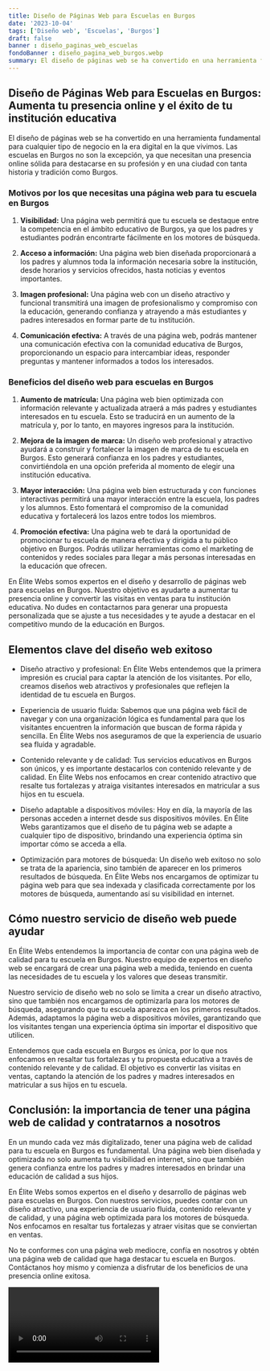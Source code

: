 ```yaml
---
title: Diseño de Páginas Web para Escuelas en Burgos
date: '2023-10-04'
tags: ['Diseño web', 'Escuelas', 'Burgos']
draft: false
banner : diseño_paginas_web_escuelas
fondoBanner : diseño_pagina_web_burgos.webp
summary: El diseño de páginas web se ha convertido en una herramienta fundamental para cualquier tipo de negocio en la era digital en la que vivimos. Las escuelas en Burgos no son la excepción, ya que necesitan una presencia online sólida para destacarse en su profesión y en una ciudad con tanta historia y tradición como Burgos.
---
```


## Diseño de Páginas Web para Escuelas en Burgos: Aumenta tu presencia online y el éxito de tu institución educativa

El diseño de páginas web se ha convertido en una herramienta fundamental para cualquier tipo de negocio en la era digital en la que vivimos. Las escuelas en Burgos no son la excepción, ya que necesitan una presencia online sólida para destacarse en su profesión y en una ciudad con tanta historia y tradición como Burgos.

### Motivos por los que necesitas una página web para tu escuela en Burgos

1. **Visibilidad:** Una página web permitirá que tu escuela se destaque entre la competencia en el ámbito educativo de Burgos, ya que los padres y estudiantes podrán encontrarte fácilmente en los motores de búsqueda.

2. **Acceso a información:** Una página web bien diseñada proporcionará a los padres y alumnos toda la información necesaria sobre la institución, desde horarios y servicios ofrecidos, hasta noticias y eventos importantes.

3. **Imagen profesional:** Una página web con un diseño atractivo y funcional transmitirá una imagen de profesionalismo y compromiso con la educación, generando confianza y atrayendo a más estudiantes y padres interesados en formar parte de tu institución.

4. **Comunicación efectiva:** A través de una página web, podrás mantener una comunicación efectiva con la comunidad educativa de Burgos, proporcionando un espacio para intercambiar ideas, responder preguntas y mantener informados a todos los interesados.

### Beneficios del diseño web para escuelas en Burgos

1. **Aumento de matrícula:** Una página web bien optimizada con información relevante y actualizada atraerá a más padres y estudiantes interesados en tu escuela. Esto se traducirá en un aumento de la matrícula y, por lo tanto, en mayores ingresos para la institución.

2. **Mejora de la imagen de marca:** Un diseño web profesional y atractivo ayudará a construir y fortalecer la imagen de marca de tu escuela en Burgos. Esto generará confianza en los padres y estudiantes, convirtiéndola en una opción preferida al momento de elegir una institución educativa.

3. **Mayor interacción:** Una página web bien estructurada y con funciones interactivas permitirá una mayor interacción entre la escuela, los padres y los alumnos. Esto fomentará el compromiso de la comunidad educativa y fortalecerá los lazos entre todos los miembros.

4. **Promoción efectiva:** Una página web te dará la oportunidad de promocionar tu escuela de manera efectiva y dirigida a tu público objetivo en Burgos. Podrás utilizar herramientas como el marketing de contenidos y redes sociales para llegar a más personas interesadas en la educación que ofrecen.

En Élite Webs somos expertos en el diseño y desarrollo de páginas web para escuelas en Burgos. Nuestro objetivo es ayudarte a aumentar tu presencia online y convertir las visitas en ventas para tu institución educativa. No dudes en contactarnos para generar una propuesta personalizada que se ajuste a tus necesidades y te ayude a destacar en el competitivo mundo de la educación en Burgos.

<GifSeo />

<Cta />

## Elementos clave del diseño web exitoso

- Diseño atractivo y profesional: En Élite Webs entendemos que la primera impresión es crucial para captar la atención de los visitantes. Por ello, creamos diseños web atractivos y profesionales que reflejen la identidad de tu escuela en Burgos.

- Experiencia de usuario fluida: Sabemos que una página web fácil de navegar y con una organización lógica es fundamental para que los visitantes encuentren la información que buscan de forma rápida y sencilla. En Élite Webs nos aseguramos de que la experiencia de usuario sea fluida y agradable.

- Contenido relevante y de calidad: Tus servicios educativos en Burgos son únicos, y es importante destacarlos con contenido relevante y de calidad. En Élite Webs nos enfocamos en crear contenido atractivo que resalte tus fortalezas y atraiga visitantes interesados en matricular a sus hijos en tu escuela.

- Diseño adaptable a dispositivos móviles: Hoy en día, la mayoría de las personas acceden a internet desde sus dispositivos móviles. En Élite Webs garantizamos que el diseño de tu página web se adapte a cualquier tipo de dispositivo, brindando una experiencia óptima sin importar cómo se acceda a ella.

- Optimización para motores de búsqueda: Un diseño web exitoso no solo se trata de la apariencia, sino también de aparecer en los primeros resultados de búsqueda. En Élite Webs nos encargamos de optimizar tu página web para que sea indexada y clasificada correctamente por los motores de búsqueda, aumentando así su visibilidad en internet.

## Cómo nuestro servicio de diseño web puede ayudar

En Élite Webs entendemos la importancia de contar con una página web de calidad para tu escuela en Burgos. Nuestro equipo de expertos en diseño web se encargará de crear una página web a medida, teniendo en cuenta las necesidades de tu escuela y los valores que deseas transmitir.

Nuestro servicio de diseño web no solo se limita a crear un diseño atractivo, sino que también nos encargamos de optimizarla para los motores de búsqueda, asegurando que tu escuela aparezca en los primeros resultados. Además, adaptamos la página web a dispositivos móviles, garantizando que los visitantes tengan una experiencia óptima sin importar el dispositivo que utilicen.

Entendemos que cada escuela en Burgos es única, por lo que nos enfocamos en resaltar tus fortalezas y tu propuesta educativa a través de contenido relevante y de calidad. El objetivo es convertir las visitas en ventas, captando la atención de los padres y madres interesados en matricular a sus hijos en tu escuela.

## Conclusión: la importancia de tener una página web de calidad y contratarnos a nosotros

En un mundo cada vez más digitalizado, tener una página web de calidad para tu escuela en Burgos es fundamental. Una página web bien diseñada y optimizada no solo aumenta tu visibilidad en internet, sino que también genera confianza entre los padres y madres interesados en brindar una educación de calidad a sus hijos.

En Élite Webs somos expertos en el diseño y desarrollo de páginas web para escuelas en Burgos. Con nuestros servicios, puedes contar con un diseño atractivo, una experiencia de usuario fluida, contenido relevante y de calidad, y una página web optimizada para los motores de búsqueda. Nos enfocamos en resaltar tus fortalezas y atraer visitas que se conviertan en ventas.

No te conformes con una página web mediocre, confía en nosotros y obtén una página web de calidad que haga destacar tu escuela en Burgos. Contáctanos hoy mismo y comienza a disfrutar de los beneficios de una presencia online exitosa.

<Video />

<CtaBot job='Escuelas' city='Burgos'/>

<Gmaps query='Burgos+españa+maps' />
